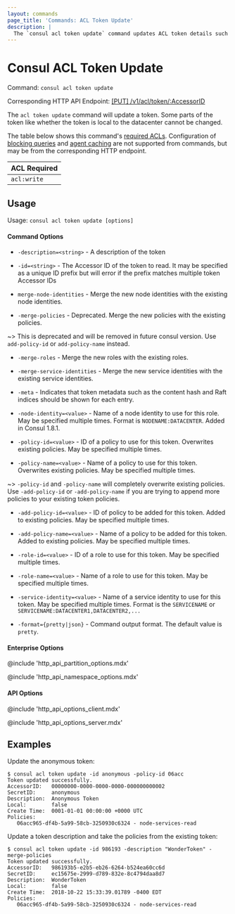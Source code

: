 ```yaml
---
layout: commands
page_title: 'Commands: ACL Token Update'
description: |
  The `consul acl token update` command updates ACL token details such as attached policies, roles, and service identities. Some token details cannot be changed with this command.
---
```


# Consul ACL Token Update

Command: `consul acl token update`

Corresponding HTTP API Endpoint: [\[PUT\] /v1/acl/token/:AccessorID](/consul/api-docs/acl/tokens#update-a-token)

The `acl token update` command will update a token. Some parts of the token like whether the
token is local to the datacenter cannot be changed.

The table below shows this command's [required ACLs](/consul/api-docs/api-structure#authentication). Configuration of
[blocking queries](/consul/api-docs/features/blocking) and [agent caching](/consul/api-docs/features/caching)
are not supported from commands, but may be from the corresponding HTTP endpoint.

| ACL Required |
| ------------ |
| `acl:write`  |

## Usage

Usage: `consul acl token update [options]`

#### Command Options

- `-description=<string>` - A description of the token

- `-id=<string>` - The Accessor ID of the token to read. It may be specified as a
  unique ID prefix but will error if the prefix matches multiple token Accessor IDs

- `merge-node-identities` - Merge the new node identities with the existing node
  identities.

- `-merge-policies` - Deprecated. Merge the new policies with the existing policies.

~> This is deprecated and will be removed in future consul version. Use `add-policy-id` or `add-policy-name`
instead.

- `-merge-roles` - Merge the new roles with the existing roles.

- `-merge-service-identities` - Merge the new service identities with the existing service identities.

- `-meta` - Indicates that token metadata such as the content hash and Raft indices should be
  shown for each entry.

- `-node-identity=<value>` - Name of a node identity to use for this role. May
  be specified multiple times. Format is `NODENAME:DATACENTER`. Added in Consul
  1.8.1.

- `-policy-id=<value>` - ID of a policy to use for this token. Overwrites existing policies. May be specified multiple times.

- `-policy-name=<value>` - Name of a policy to use for this token. Overwrites existing policies. May be specified multiple times.

~> `-policy-id` and `-policy-name` will completely overwrite existing policies. Use `-add-policy-id` or `-add-policy-name` if you
are trying to append more policies to your existing token policies.

- `-add-policy-id=<value>` - ID of policy to be added for this token. Added to existing policies. May be specified multiple times.

- `-add-policy-name=<value>` - Name of a policy to be added for this token. Added to existing policies. May be specified multiple times.

- `-role-id=<value>` - ID of a role to use for this token. May be specified multiple times.

- `-role-name=<value>` - Name of a role to use for this token. May be specified multiple times.

- `-service-identity=<value>` - Name of a service identity to use for this
  token. May be specified multiple times. Format is the `SERVICENAME` or
  `SERVICENAME:DATACENTER1,DATACENTER2,...`

- `-format={pretty|json}` - Command output format. The default value is `pretty`.

#### Enterprise Options

@include 'http_api_partition_options.mdx'

@include 'http_api_namespace_options.mdx'

#### API Options

@include 'http_api_options_client.mdx'

@include 'http_api_options_server.mdx'

## Examples

Update the anonymous token:

```shell-session
$ consul acl token update -id anonymous -policy-id 06acc
Token updated successfully.
AccessorID:   00000000-0000-0000-0000-000000000002
SecretID:     anonymous
Description:  Anonymous Token
Local:        false
Create Time:  0001-01-01 00:00:00 +0000 UTC
Policies:
   06acc965-df4b-5a99-58cb-3250930c6324 - node-services-read
```

Update a token description and take the policies from the existing token:

```shell-session
$ consul acl token update -id 986193 -description "WonderToken" -merge-policies
Token updated successfully.
AccessorID:   986193b5-e2b5-eb26-6264-b524ea60cc6d
SecretID:     ec15675e-2999-d789-832e-8c4794daa8d7
Description:  WonderToken
Local:        false
Create Time:  2018-10-22 15:33:39.01789 -0400 EDT
Policies:
   06acc965-df4b-5a99-58cb-3250930c6324 - node-services-read
```
